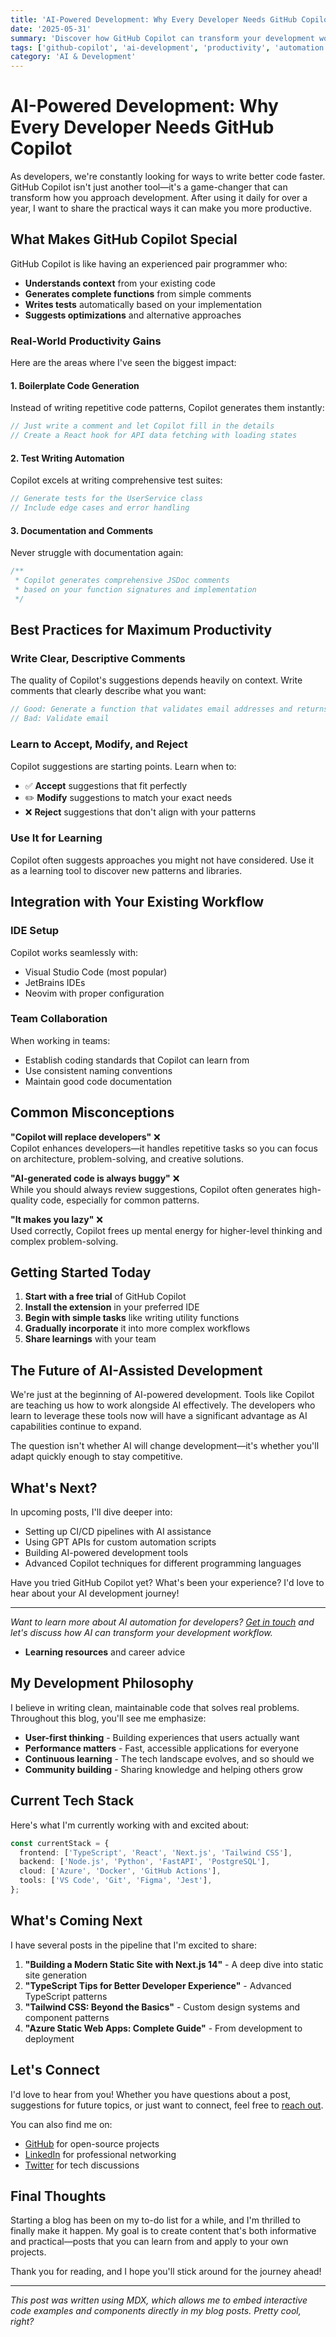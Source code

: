 ```yaml
---
title: 'AI-Powered Development: Why Every Developer Needs GitHub Copilot'
date: '2025-05-31'
summary: 'Discover how GitHub Copilot can transform your development workflow. From code completion to test generation, learn practical tips to become 10x more productive with AI assistance.'
tags: ['github-copilot', 'ai-development', 'productivity', 'automation']
category: 'AI & Development'
---
```


# AI-Powered Development: Why Every Developer Needs GitHub Copilot

As developers, we're constantly looking for ways to write better code faster. GitHub Copilot isn't just another tool—it's a game-changer that can transform how you approach development. After using it daily for over a year, I want to share the practical ways it can make you more productive.

## What Makes GitHub Copilot Special

GitHub Copilot is like having an experienced pair programmer who:

- **Understands context** from your existing code
- **Generates complete functions** from simple comments
- **Writes tests** automatically based on your implementation
- **Suggests optimizations** and alternative approaches

### Real-World Productivity Gains

Here are the areas where I've seen the biggest impact:

#### 1. Boilerplate Code Generation

Instead of writing repetitive code patterns, Copilot generates them instantly:

```typescript
// Just write a comment and let Copilot fill in the details
// Create a React hook for API data fetching with loading states
```

#### 2. Test Writing Automation

Copilot excels at writing comprehensive test suites:

```typescript
// Generate tests for the UserService class
// Include edge cases and error handling
```

#### 3. Documentation and Comments

Never struggle with documentation again:

```typescript
/**
 * Copilot generates comprehensive JSDoc comments
 * based on your function signatures and implementation
 */
```

## Best Practices for Maximum Productivity

### Write Clear, Descriptive Comments

The quality of Copilot's suggestions depends heavily on context. Write comments that clearly describe what you want:

```typescript
// Good: Generate a function that validates email addresses and returns specific error messages
// Bad: Validate email
```

### Learn to Accept, Modify, and Reject

Copilot suggestions are starting points. Learn when to:

- ✅ **Accept** suggestions that fit perfectly
- ✏️ **Modify** suggestions to match your exact needs
- ❌ **Reject** suggestions that don't align with your patterns

### Use It for Learning

Copilot often suggests approaches you might not have considered. Use it as a learning tool to discover new patterns and libraries.

## Integration with Your Existing Workflow

### IDE Setup

Copilot works seamlessly with:

- Visual Studio Code (most popular)
- JetBrains IDEs
- Neovim with proper configuration

### Team Collaboration

When working in teams:

- Establish coding standards that Copilot can learn from
- Use consistent naming conventions
- Maintain good code documentation

## Common Misconceptions

**"Copilot will replace developers"** ❌  
Copilot enhances developers—it handles repetitive tasks so you can focus on architecture, problem-solving, and creative solutions.

**"AI-generated code is always buggy"** ❌  
While you should always review suggestions, Copilot often generates high-quality code, especially for common patterns.

**"It makes you lazy"** ❌  
Used correctly, Copilot frees up mental energy for higher-level thinking and complex problem-solving.

## Getting Started Today

1. **Start with a free trial** of GitHub Copilot
2. **Install the extension** in your preferred IDE
3. **Begin with simple tasks** like writing utility functions
4. **Gradually incorporate** it into more complex workflows
5. **Share learnings** with your team

## The Future of AI-Assisted Development

We're just at the beginning of AI-powered development. Tools like Copilot are teaching us how to work alongside AI effectively. The developers who learn to leverage these tools now will have a significant advantage as AI capabilities continue to expand.

The question isn't whether AI will change development—it's whether you'll adapt quickly enough to stay competitive.

## What's Next?

In upcoming posts, I'll dive deeper into:

- Setting up CI/CD pipelines with AI assistance
- Using GPT APIs for custom automation scripts
- Building AI-powered development tools
- Advanced Copilot techniques for different programming languages

Have you tried GitHub Copilot yet? What's been your experience? I'd love to hear about your AI development journey!

---

_Want to learn more about AI automation for developers? [Get in touch](/contact) and let's discuss how AI can transform your development workflow._

- **Learning resources** and career advice

## My Development Philosophy

I believe in writing clean, maintainable code that solves real problems. Throughout this blog, you'll see me emphasize:

- **User-first thinking** - Building experiences that users actually want
- **Performance matters** - Fast, accessible applications for everyone
- **Continuous learning** - The tech landscape evolves, and so should we
- **Community building** - Sharing knowledge and helping others grow

## Current Tech Stack

Here's what I'm currently working with and excited about:

```typescript
const currentStack = {
  frontend: ['TypeScript', 'React', 'Next.js', 'Tailwind CSS'],
  backend: ['Node.js', 'Python', 'FastAPI', 'PostgreSQL'],
  cloud: ['Azure', 'Docker', 'GitHub Actions'],
  tools: ['VS Code', 'Git', 'Figma', 'Jest'],
};
```

## What's Coming Next

I have several posts in the pipeline that I'm excited to share:

1. **"Building a Modern Static Site with Next.js 14"** - A deep dive into static site generation
2. **"TypeScript Tips for Better Developer Experience"** - Advanced TypeScript patterns
3. **"Tailwind CSS: Beyond the Basics"** - Custom design systems and component patterns
4. **"Azure Static Web Apps: Complete Guide"** - From development to deployment

## Let's Connect

I'd love to hear from you! Whether you have questions about a post, suggestions for future topics, or just want to connect, feel free to [reach out](/contact).

You can also find me on:

- [GitHub](https://github.com/kennethheine) for open-source projects
- [LinkedIn](https://linkedin.com/in/kennethheine) for professional networking
- [Twitter](https://twitter.com/kennethheine) for tech discussions

## Final Thoughts

Starting a blog has been on my to-do list for a while, and I'm thrilled to finally make it happen. My goal is to create content that's both informative and practical—posts that you can learn from and apply to your own projects.

Thank you for reading, and I hope you'll stick around for the journey ahead!

---

_This post was written using MDX, which allows me to embed interactive code examples and components directly in my blog posts. Pretty cool, right?_
